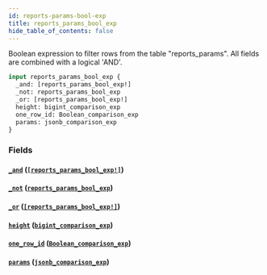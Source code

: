 ```yaml
---
id: reports-params-bool-exp
title: reports_params_bool_exp
hide_table_of_contents: false
---
```


Boolean expression to filter rows from the table "reports_params". All fields are combined with a logical 'AND'.

```graphql
input reports_params_bool_exp {
  _and: [reports_params_bool_exp!]
  _not: reports_params_bool_exp
  _or: [reports_params_bool_exp!]
  height: bigint_comparison_exp
  one_row_id: Boolean_comparison_exp
  params: jsonb_comparison_exp
}
```

### Fields

#### [`_and`](#) ([`[reports_params_bool_exp!]`](../inputs/reports-params-bool-exp))

#### [`_not`](#) ([`reports_params_bool_exp`](../inputs/reports-params-bool-exp))

#### [`_or`](#) ([`[reports_params_bool_exp!]`](../inputs/reports-params-bool-exp))

#### [`height`](#) ([`bigint_comparison_exp`](../inputs/bigint-comparison-exp))

#### [`one_row_id`](#) ([`Boolean_comparison_exp`](../inputs/boolean-comparison-exp))

#### [`params`](#) ([`jsonb_comparison_exp`](../inputs/jsonb-comparison-exp))
